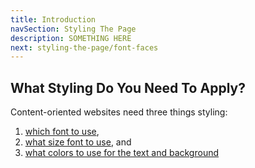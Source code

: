 ```yaml
---
title: Introduction
navSection: Styling The Page
description: SOMETHING HERE
next: styling-the-page/font-faces
---
```


## What Styling Do You Need To Apply?

Content-oriented websites need three things styling:

1. [which font to use](/styling-the-page/font-faces),
2. [what size font to use](/styling-the-page/default-font-size), and
3. [what colors to use for the text and background](/styling-the-page/default-page-colors)